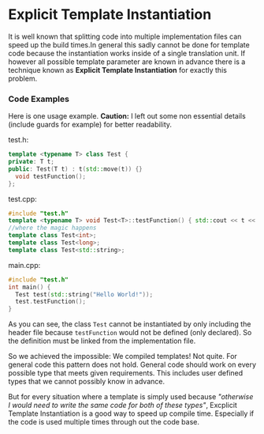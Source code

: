 # Explicit Template Instantiation

It is well known that splitting code into multiple implementation files can speed up the build times.In general this sadly cannot be done for template code because the instantiation works inside of a single translation unit.
If however all possible template parameter are known in advance there is a technique known as __Explicit Template Instantiation__ for exactly this problem.

### Code Examples
Here is one usage example.
__Caution:__ I left out some non essential details (include guards for example) for better readability.

test.h:
```c++
template <typename T> class Test {
private: T t;
public: Test(T t) : t(std::move(t)) {}
  void testFunction();
};
```
test.cpp:
```c++
#include "test.h"
template <typename T> void Test<T>::testFunction() { std::cout << t << '\n'; }
//where the magic happens
template class Test<int>;
template class Test<long>;
template class Test<std::string>;
```
main.cpp:
```c++
#include "test.h"
int main() {
  Test test(std::string("Hello World!"));
  test.testFunction();
}
```

As you can see, the class `Test` cannot be instantiated by only including the header file because `testFunction` would not be defined (only declared). So the definition must be linked from the implementation file.

So we achieved the impossible: We compiled templates!
Not quite. For general code this pattern does not hold. General code should work on every possible type that meets given requirements. This includes user defined types that we cannot possibly know in advance.

But for every situation where a template is simply used because _"otherwise I would need to write the same code for both of these types"_, Excplicit Template Instantiation is a good way to speed up compile time. Especially if the code is used multiple times through out the code base.
